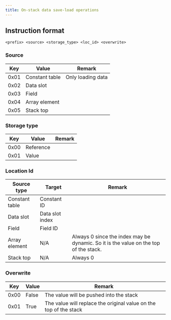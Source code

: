 ```yaml
---
title: On-stack data save-load operations
---
```


## Instruction format

```
<prefix> <source> <storage_type> <loc_id> <overwrite>
```

### Source

| Key  | Value          | Remark            |
| ---- | -------------- | ----------------- |
| 0x01 | Constant table | Only loading data |
| 0x02 | Data slot      |                   |
| 0x03 | Field          |                   |
| 0x04 | Array element  |                   |
| 0x05 | Stack top      |                   |

### Storage type

| Key  | Value     | Remark |
| ---- | --------- | ------ |
| 0x00 | Reference |        |
| 0x01 | Value     |        |

### Location Id

| Source type    | Target          | Remark                                                                               |
| -------------- | --------------- | ------------------------------------------------------------------------------------ |
| Constant table | Constant ID     |                                                                                      |
| Data slot      | Data slot index |                                                                                      |
| Field          | Field ID        |                                                                                      |
| Array element  | N/A             | Always 0 since the index may be dynamic. So it is the value on the top of the stack. |
| Stack top      | N/A             | Always 0                                                                             |

### Overwrite

| Key  | Value | Remark                                                            |
| ---- | ----- | ----------------------------------------------------------------- |
| 0x00 | False | The value will be pushed into the stack                           |
| 0x01 | True  | The value will replace the original value on the top of the stack |
